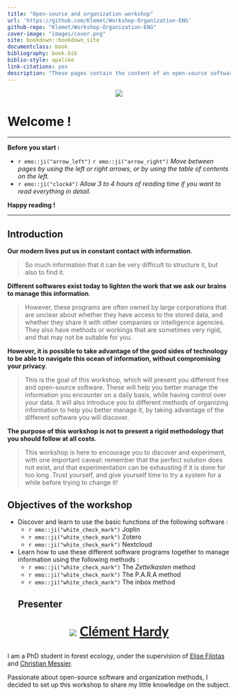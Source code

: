 ```yaml
---
title: "Open-source and organization workshop"
url: 'https://github.com/Klemet/Workshop-Organization-ENG'
github-repo: "Klemet/Workshop-Organization-ENG"
cover-image: "images/cover.png"
site: bookdown::bookdown_site
documentclass: book
bibliography: book.bib
biblio-style: apalike
link-citations: yes
description: "These pages contain the content of an open-source software discovery workshop for personal organization purposes, created by Clément Hardy."
---
```


<p align="center">
  <img src="./imgs/Logo atelier organisation EN.svg" />
</p>

# Welcome !

* * *

**Before you start :**

- `r emo::ji("arrow_left")` `r emo::ji("arrow_right")` *Move between pages by using the left or right arrows, or by using the table of contents on the left.*
- `r emo::ji("clock4")` *Allow 3 to 4 hours of reading time if you want to read everything in detail.*

**Happy reading !**

* * *

## Introduction

**Our modern lives put us in constant contact with information**.

> So much information that it can be very difficult to structure it, but also to find it.

**Different softwares exist today to lighten the work that we ask our brains to manage this information**.

> However, these programs are often owned by large corporations that are unclear about whether they have access to the stored data, and whether they share it with other companies or intelligence agencies. They also have methods or workings that are sometimes very rigid, and that may not be suitable for you.

**However, it is possible to take advantage of the good sides of technology to be able to navigate this ocean of information, without compromising your privacy**.

> This is the goal of this workshop, which will present you different free and open-source software. These will help you better manage the information you encounter on a daily basis, while having control over your data. It will also introduce you to different methods of organizing information to help you better manage it, by taking advantage of the different software you will discover.

**The purpose of this workshop is not to present a rigid methodology that you should follow at all costs**.

> This workshop is here to encourage you to discover and experiment, with one important caveat: remember that the perfect solution does not exist, and that experimentation can be exhausting if it is done for too long. Trust yourself, and give yourself time to try a system for a while before trying to change it!

## Objectives of the workshop

- Discover and learn to use the basic functions of the following software :
  - `r emo::ji("white_check_mark")` Joplin
  - `r emo::ji("white_check_mark")` Zotero
  - `r emo::ji("white_check_mark")` Nextcloud
- Learn how to use these different software programs together to manage information using the following methods :
  - `r emo::ji("white_check_mark")` The *Zettelkasten* method
  - `r emo::ji("white_check_mark")` The P.A.R.A method
  - `r emo::ji("white_check_mark")` The inbox method

  ## Presenter

<div style="font-family:Lato; font-size:30px; text-align: center !important; width: 100%  !important;">
![](./imgs/clement.png)
[**Clément Hardy**](https://github.com/Klemet)
</div>

I am a PhD student in forest ecology, under the supervision of [Elise Filotas](http://elisefilotas.ca/en/home/) and [Christian Messier](http://www.cef-cfr.ca/index.php?n=Membres.ChristianMessier).

Passionate about open-source software and organization methods, I decided to set up this workshop to share my little knowledge on the subject.
